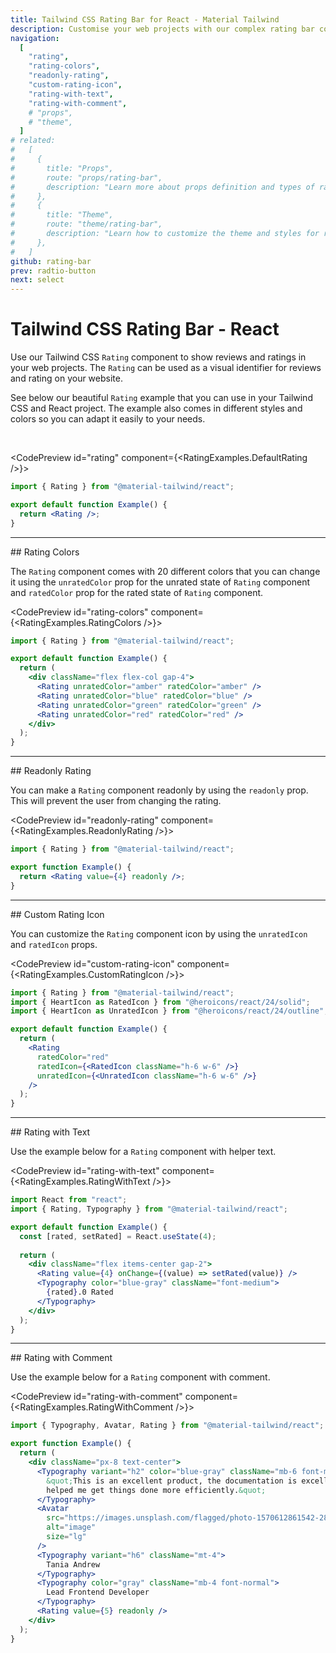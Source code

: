 ```yaml
---
title: Tailwind CSS Rating Bar for React - Material Tailwind
description: Customise your web projects with our complex rating bar component for Tailwind CSS and React using Material Design guidelines.
navigation:
  [
    "rating",
    "rating-colors",
    "readonly-rating",
    "custom-rating-icon",
    "rating-with-text",
    "rating-with-comment",
    # "props",
    # "theme",
  ]
# related:
#   [
#     {
#       title: "Props",
#       route: "props/rating-bar",
#       description: "Learn more about props definition and types of rating-bar components.",
#     },
#     {
#       title: "Theme",
#       route: "theme/rating-bar",
#       description: "Learn how to customize the theme and styles for rating-bar components.",
#     },
#   ]
github: rating-bar
prev: radtio-button
next: select
---
```


# Tailwind CSS Rating Bar - React

Use our Tailwind CSS <Code>Rating</Code> component to show reviews and ratings in your web projects. The <Code>Rating</Code> can be used as a visual identifier for reviews and rating on your website.

See below our beautiful <Code>Rating</Code> example that you can use in your Tailwind CSS and React project. The example also comes in different styles and colors so you can adapt it easily to your needs.

<br />

<CodePreview id="rating" component={<RatingExamples.DefaultRating />}>
```jsx
import { Rating } from "@material-tailwind/react";

export default function Example() {
  return <Rating />;
}
```
</CodePreview>

---

<DocsTitle href="rating-colors">
## Rating Colors
</DocsTitle>

The <Code>Rating</Code> component comes with 20 different colors that you can change it using the <Code>unratedColor</Code> prop for the unrated state of <Code>Rating</Code> component and <Code>ratedColor</Code> prop for the rated state of <Code>Rating</Code> component.

<CodePreview id="rating-colors" component={<RatingExamples.RatingColors />}>
```jsx
import { Rating } from "@material-tailwind/react";

export default function Example() {
  return (
    <div className="flex flex-col gap-4">
      <Rating unratedColor="amber" ratedColor="amber" />
      <Rating unratedColor="blue" ratedColor="blue" />
      <Rating unratedColor="green" ratedColor="green" />
      <Rating unratedColor="red" ratedColor="red" />
    </div>
  );
}
```
</CodePreview>

---

<DocsTitle href="readonly-rating">
## Readonly Rating
</DocsTitle>

You can make a <Code>Rating</Code> component readonly by using the <Code>readonly</Code> prop. This will prevent the user from changing the rating.

<CodePreview id="readonly-rating" component={<RatingExamples.ReadonlyRating />}>
```jsx
import { Rating } from "@material-tailwind/react";

export function Example() {
  return <Rating value={4} readonly />;
}
```
</CodePreview>

---

<DocsTitle href="custom-rating-icon">
## Custom Rating Icon
</DocsTitle>

You can customize the <Code>Rating</Code> component icon by using the <Code>unratedIcon</Code> and <Code>ratedIcon</Code> props.

<CodePreview id="custom-rating-icon" component={<RatingExamples.CustomRatingIcon />}>
```jsx
import { Rating } from "@material-tailwind/react";
import { HeartIcon as RatedIcon } from "@heroicons/react/24/solid";
import { HeartIcon as UnratedIcon } from "@heroicons/react/24/outline";

export default function Example() {
  return (
    <Rating
      ratedColor="red"
      ratedIcon={<RatedIcon className="h-6 w-6" />}
      unratedIcon={<UnratedIcon className="h-6 w-6" />}
    />
  );
}
```
</CodePreview>

---

<DocsTitle href="rating-with-text">
## Rating with Text
</DocsTitle>

Use the example below for a <Code>Rating</Code> component with helper text.

<CodePreview id="rating-with-text" component={<RatingExamples.RatingWithText />}>
```jsx
import React from "react";
import { Rating, Typography } from "@material-tailwind/react";

export default function Example() {
  const [rated, setRated] = React.useState(4);
  
  return (
    <div className="flex items-center gap-2">
      <Rating value={4} onChange={(value) => setRated(value)} />
      <Typography color="blue-gray" className="font-medium">
        {rated}.0 Rated
      </Typography>
    </div>
  );
}
```
</CodePreview>

---

<DocsTitle href="rating-with-comment">
## Rating with Comment
</DocsTitle>

Use the example below for a <Code>Rating</Code> component with comment.

<CodePreview id="rating-with-comment" component={<RatingExamples.RatingWithComment />}>
```jsx
import { Typography, Avatar, Rating } from "@material-tailwind/react";

export function Example() {
  return (
    <div className="px-8 text-center">
      <Typography variant="h2" color="blue-gray" className="mb-6 font-medium">
        &quot;This is an excellent product, the documentation is excellent and
        helped me get things done more efficiently.&quot;
      </Typography>
      <Avatar
        src="https://images.unsplash.com/flagged/photo-1570612861542-284f4c12e75f?ixlib=rb-4.0.3&ixid=MnwxMjA3fDB8MHxwaG90by1wYWdlfHx8fGVufDB8fHx8&auto=format&fit=crop&w=2940&q=80"
        alt="image"
        size="lg"
      />
      <Typography variant="h6" className="mt-4">
        Tania Andrew
      </Typography>
      <Typography color="gray" className="mb-4 font-normal">
        Lead Frontend Developer
      </Typography>
      <Rating value={5} readonly />
    </div>
  );
}
```
</CodePreview>
